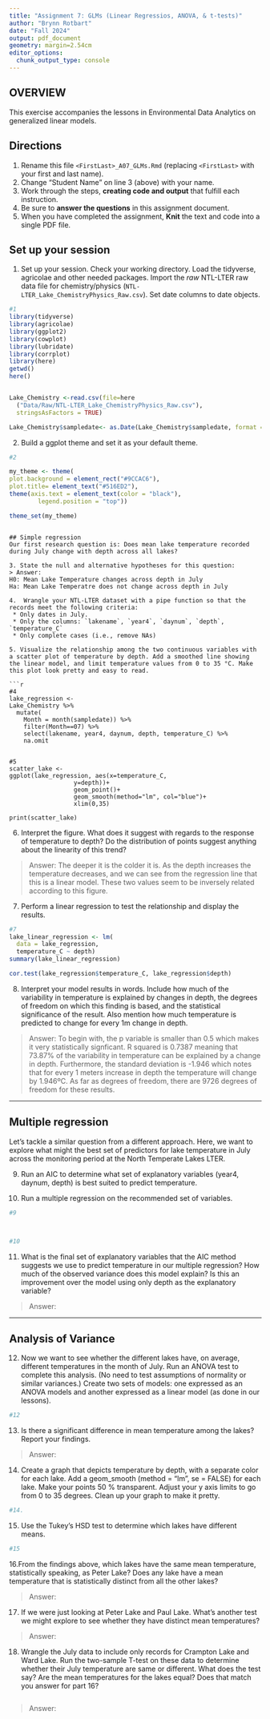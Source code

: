```yaml
---
title: "Assignment 7: GLMs (Linear Regressios, ANOVA, & t-tests)"
author: "Brynn Rotbart"
date: "Fall 2024"
output: pdf_document
geometry: margin=2.54cm
editor_options: 
  chunk_output_type: console
---
```


## OVERVIEW

This exercise accompanies the lessons in Environmental Data Analytics on generalized linear models. 

## Directions
1. Rename this file `<FirstLast>_A07_GLMs.Rmd` (replacing `<FirstLast>` with your first and last name).
2. Change "Student Name" on line 3 (above) with your name.
3. Work through the steps, **creating code and output** that fulfill each instruction.
4. Be sure to **answer the questions** in this assignment document.
5. When you have completed the assignment, **Knit** the text and code into a single PDF file.


## Set up your session 
1. Set up your session. Check your working directory. Load the tidyverse, agricolae and other needed packages. Import the *raw* NTL-LTER raw data file for chemistry/physics (`NTL-LTER_Lake_ChemistryPhysics_Raw.csv`). Set date columns to date objects.
```r
#1
library(tidyverse)
library(agricolae)
library(ggplot2)
library(cowplot)
library(lubridate)
library(corrplot)
library(here)
getwd()
here()


Lake_Chemistry <-read.csv(file=here
  ("Data/Raw/NTL-LTER_Lake_ChemistryPhysics_Raw.csv"),
  stringsAsFactors = TRUE)

Lake_Chemistry$sampledate<- as.Date(Lake_Chemistry$sampledate, format = "%m/%d/%y")
```


2. Build a ggplot theme and set it as your default theme.

```r
#2

my_theme <- theme(
plot.background = element_rect("#9CCAC6"), 
plot.title= element_text("#516ED2"),
theme(axis.text = element_text(color = "black"), 
        legend.position = "top"))

theme_set(my_theme)

```

```

## Simple regression
Our first research question is: Does mean lake temperature recorded during July change with depth across all lakes?

3. State the null and alternative hypotheses for this question:
> Answer:
H0: Mean Lake Temperature changes across depth in July 
Ha: Mean Lake Temperatre does not change across depth in July 

4.  Wrangle your NTL-LTER dataset with a pipe function so that the records meet the following criteria: 
 * Only dates in July. 
 * Only the columns: `lakename`, `year4`, `daynum`, `depth`, `temperature_C`
 * Only complete cases (i.e., remove NAs)

5. Visualize the relationship among the two continuous variables with a scatter plot of temperature by depth. Add a smoothed line showing the linear model, and limit temperature values from 0 to 35 °C. Make this plot look pretty and easy to read.

```r
#4
lake_regression <-
Lake_Chemistry %>% 
  mutate(
    Month = month(sampledate)) %>% 
    filter(Month==07) %>% 
    select(lakename, year4, daynum, depth, temperature_C) %>% 
    na.omit


#5
scatter_lake <- 
ggplot(lake_regression, aes(x=temperature_C,
                  y=depth))+
                  geom_point()+
                  geom_smooth(method="lm", col="blue")+
                  xlim(0,35)
                  
print(scatter_lake)

```


6. Interpret the figure. What does it suggest with regards to the response of temperature to depth? Do the distribution of points suggest anything about the linearity of this trend?

> Answer: The deeper it is the colder it is. As the depth increases the temperature decreases, and we can see from the regression line that this is a linear model. These two values seem to be inversely related according to this figure. 


7. Perform a linear regression to test the relationship and display the results.

```r
#7
lake_linear_regression <- lm(
  data = lake_regression,
  temperature_C ~ depth)
summary(lake_linear_regression)

cor.test(lake_regression$temperature_C, lake_regression$depth)

```


8. Interpret your model results in words. Include how much of the variability in temperature is explained by changes in depth, the degrees of freedom on which this finding is based, and the statistical significance of the result. Also mention how much temperature is predicted to change for every 1m change in depth. 

> Answer: To begin with, the p variable is smaller than 0.5 which makes it very statistically signficant. R squared is 0.7387 meaning that 73.87% of the variability in temperature can be explained by a change in depth. Furthermore, the standard deviation is -1.946 which notes that for every 1 meters increase in depth the temperature will change by 1.946ºC. As far as degrees of freedom, there are 9726 degrees of freedom for these results. 


---

## Multiple regression
Let's tackle a similar question from a different approach. Here, we want to explore what might the best set of predictors for lake temperature in July across the monitoring period at the North Temperate Lakes LTER. 


9. Run an AIC to determine what set of explanatory variables (year4, daynum, depth) is best suited to predict temperature.

10. Run a multiple regression on the recommended set of variables. 

```r
#9



#10


```

11. What is the final set of explanatory variables that the AIC method suggests we use to predict temperature in our multiple regression? How much of the observed variance does this model explain? Is this an improvement over the model using only depth as the explanatory variable?

> Answer: 



---
## Analysis of Variance

12. Now we want to see whether the different lakes have, on average, different temperatures in the month of July. Run an ANOVA test to complete this analysis. (No need to test assumptions of normality or similar variances.) Create two sets of models: one expressed as an ANOVA models and another expressed as a linear model (as done in our lessons).

```r
#12


```

13. Is there a significant difference in mean temperature among the lakes? Report your findings. 

> Answer: 



14. Create a graph that depicts temperature by depth, with a separate color for each lake. Add a geom_smooth (method = "lm", se = FALSE) for each lake. Make your points 50 % transparent. Adjust your y axis limits to go from 0 to 35 degrees. Clean up your graph to make it pretty. 

```r
#14.


```

15. Use the Tukey's HSD test to determine which lakes have different means.

```r
#15


```

16.From the findings above, which lakes have the same mean temperature, statistically speaking, as Peter Lake? Does any lake have a mean temperature that is statistically distinct from all the other lakes?

>Answer:

 

17. If we were just looking at Peter Lake and Paul Lake. What's another test we might explore to see whether they have distinct mean temperatures? 

>Answer: 



18. Wrangle the July data to include only records for Crampton Lake and Ward Lake. Run the two-sample T-test on these data to determine whether their July temperature are same or different. What does the test say? Are the mean temperatures for the lakes equal? Does that match you answer for part 16?

```r

```

>Answer: 
